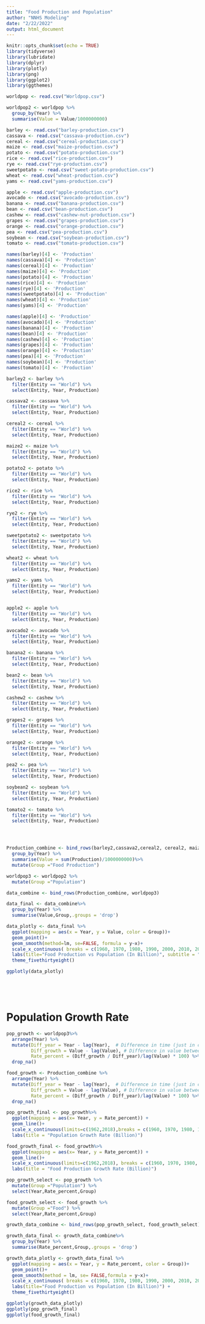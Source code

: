 ```yaml
---
title: "Food Production and Population"
author: "NNHS Modeling"
date: "2/22/2022"
output: html_document
---
```


```r
knitr::opts_chunk$set(echo = TRUE)
library(tidyverse)
library(lubridate)
library(dplyr)
library(plotly)
library(png)
library(ggplot2)
library(ggthemes)

```

```r
worldpop <- read.csv("Worldpop.csv")

worldpop2 <- worldpop %>%
  group_by(Year) %>%
  summarise(Value = Value/1000000000)

```


```r
barley <- read.csv("barley-production.csv")
cassava <- read.csv("cassava-production.csv")
cereal <- read.csv("cereal-production.csv")
maize <- read.csv("maize-production.csv")
potato <- read.csv("potato-production.csv")
rice <- read.csv("rice-production.csv")
rye <- read.csv("rye-production.csv")
sweetpotato <- read.csv("sweet-potato-production.csv")
wheat <- read.csv("wheat-production.csv")
yams <- read.csv("yams-production.csv")

apple <- read.csv("apple-production.csv")
avocado <- read.csv("avocado-production.csv")
banana <- read.csv("banana-production.csv")
bean <- read.csv("bean-production.csv")
cashew <- read.csv("cashew-nut-production.csv")
grapes <- read.csv("grapes-production.csv")
orange <- read.csv("orange-production.csv")
pea <- read.csv("pea-production.csv")
soybean <- read.csv("soybean-production.csv")
tomato <- read.csv("tomato-production.csv")

```


```r
names(barley)[4] <- 'Production'
names(cassava)[4] <- 'Production'
names(cereal)[4] <- 'Production'
names(maize)[4] <- 'Production'
names(potato)[4] <- 'Production'
names(rice)[4] <- 'Production'
names(rye)[4] <- 'Production'
names(sweetpotato)[4] <- 'Production'
names(wheat)[4] <- 'Production'
names(yams)[4] <- 'Production'

names(apple)[4] <- 'Production'
names(avocado)[4] <- 'Production'
names(banana)[4] <- 'Production'
names(bean)[4] <- 'Production'
names(cashew)[4] <- 'Production'
names(grapes)[4] <- 'Production'
names(orange)[4] <- 'Production'
names(pea)[4] <- 'Production'
names(soybean)[4] <- 'Production'
names(tomato)[4] <- 'Production'
```

```r
barley2 <- barley %>%
  filter(Entity == "World") %>%
  select(Entity, Year, Production)

cassava2 <- cassava %>%
  filter(Entity == "World") %>%
  select(Entity, Year, Production)

cereal2 <- cereal %>%
  filter(Entity == "World") %>%
  select(Entity, Year, Production)

maize2 <- maize %>%
  filter(Entity == "World") %>%
  select(Entity, Year, Production)

potato2 <- potato %>%
  filter(Entity == "World") %>%
  select(Entity, Year, Production)

rice2 <- rice %>%
  filter(Entity == "World") %>%
  select(Entity, Year, Production)

rye2 <- rye %>%
  filter(Entity == "World") %>%
  select(Entity, Year, Production)

sweetpotato2 <- sweetpotato %>%
  filter(Entity == "World") %>%
  select(Entity, Year, Production)

wheat2 <- wheat %>%
  filter(Entity == "World") %>%
  select(Entity, Year, Production)

yams2 <- yams %>%
  filter(Entity == "World") %>%
  select(Entity, Year, Production)


apple2 <- apple %>%
  filter(Entity == "World") %>%
  select(Entity, Year, Production)

avocado2 <- avocado %>%
  filter(Entity == "World") %>%
  select(Entity, Year, Production)

banana2 <- banana %>%
  filter(Entity == "World") %>%
  select(Entity, Year, Production)

bean2 <- bean %>%
  filter(Entity == "World") %>%
  select(Entity, Year, Production)

cashew2 <- cashew %>%
  filter(Entity == "World") %>%
  select(Entity, Year, Production)

grapes2 <- grapes %>%
  filter(Entity == "World") %>%
  select(Entity, Year, Production)

orange2 <- orange %>%
  filter(Entity == "World") %>%
  select(Entity, Year, Production)

pea2 <- pea %>%
  filter(Entity == "World") %>%
  select(Entity, Year, Production)

soybean2 <- soybean %>%
  filter(Entity == "World") %>%
  select(Entity, Year, Production)

tomato2 <- tomato %>%
  filter(Entity == "World") %>%
  select(Entity, Year, Production)





```




```r
Production_combine <- bind_rows(barley2,cassava2,cereal2, cereal2, maize2, potato2, rice2, rye2, sweetpotato2, wheat2, yams2,apple2, avocado2, banana2, bean2, cashew2, grapes2, orange2, pea2, soybean2, tomato2) %>%
  group_by(Year) %>%
  summarise(Value = sum(Production)/1000000000)%>%
  mutate(Group ="Food Production")

worldpop3 <- worldpop2 %>%
  mutate(Group ="Population")

data_combine <- bind_rows(Production_combine, worldpop3)

data_final <- data_combine%>%
  group_by(Year) %>%
  summarise(Value,Group,.groups = 'drop')

```

```r
data_plotly <- data_final %>%
  ggplot(mapping = aes(x = Year, y = Value, color = Group))+
  geom_point()+
  geom_smooth(method=lm, se=FALSE, formula = y~x)+
  scale_x_continuous( breaks = c(1960, 1970, 1980, 1990, 2000, 2010, 2020))+
  labs(title="Food Production vs Population (In Billion)", subtitle = "Food production have a higher growth rate than population",x="Time",y="Values (Billion)") +
  theme_fivethirtyeight()

ggplotly(data_plotly)






```



# Population Growth Rate




```r
pop_growth <- worldpop3%>%
  arrange(Year) %>%
  mutate(Diff_year = Year - lag(Year),  # Difference in time (just in case there are gaps)
         Diff_growth = Value - lag(Value), # Difference in value between years
         Rate_percent = (Diff_growth / Diff_year)/lag(Value) * 100) %>%
  drop_na()

food_growth <- Production_combine %>%
  arrange(Year) %>%
  mutate(Diff_year = Year - lag(Year),  # Difference in time (just in case there are gaps)
         Diff_growth = Value - lag(Value), # Difference in value between years
         Rate_percent = (Diff_growth / Diff_year)/lag(Value) * 100) %>%
  drop_na()

pop_growth_final <- pop_growth%>%
  ggplot(mapping = aes(x= Year, y = Rate_percent)) +
  geom_line()+
  scale_x_continuous(limits=c(1962,2018),breaks = c(1960, 1970, 1980, 1990, 2000, 2010, 2020))+
  labs(title = "Population Growth Rate (Billion)")

food_growth_final <- food_growth%>%
  ggplot(mapping = aes(x= Year, y = Rate_percent)) +
  geom_line()+
  scale_x_continuous(limits=c(1962,2018), breaks = c(1960, 1970, 1980, 1990, 2000, 2010, 2020))+
  labs(title = "Food Production Growth Rate (Billion)")

pop_growth_select <- pop_growth %>%
  mutate(Group ="Population") %>%
  select(Year,Rate_percent,Group)

food_growth_select <- food_growth %>%
  mutate(Group ="Food") %>%
  select(Year,Rate_percent,Group)

growth_data_combine <- bind_rows(pop_growth_select, food_growth_select)

growth_data_final <- growth_data_combine%>%
  group_by(Year) %>%
  summarise(Rate_percent,Group,.groups = 'drop')

growth_data_plotly <- growth_data_final %>%
  ggplot(mapping = aes(x = Year, y = Rate_percent, color = Group))+
  geom_point()+
  geom_smooth(method = lm, se= FALSE,formula = y~x)+
  scale_x_continuous( breaks = c(1960, 1970, 1980, 1990, 2000, 2010, 2020))+
  labs(title="Food Production vs Population (In Billion)") +
  theme_fivethirtyeight()

ggplotly(growth_data_plotly)
ggplotly(pop_growth_final)
ggplotly(food_growth_final)

```



